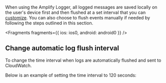 When using the Amplify Logger, all logged messages are saved locally on the user's device first and then flushed at a set interval that you can [customize](#change-automatic-log-flush-interval). You can also choose to flush events manually if needed by following the steps outlined in this section.


<Fragments
  fragments={{
    ios: ios0,
    android: android0
  }}
/>

## Change automatic log flush interval
To change the time interval when logs are automatically flushed and sent to CloudWatch.

Below is an example of setting the time interval to 120 seconds:


<BlockSwitcher>
    <Block name="With Configuration File">
        <Fragments fragments={{all: common1}}/>
    </Block>
    <Block name="With Code">
        <Fragments
            fragments={{
                ios: ios1,
                android: android1
            }}/>
    </Block>
</BlockSwitcher>